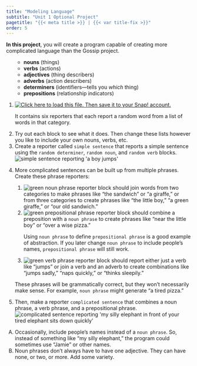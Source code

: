 ```yaml
---
title: "Modeling Language"
subtitle: "Unit 1 Optional Project"
pagetitle: "{{< meta title >}} | {{< var title-fix >}}"
order: 5
---
```


::: learn
<p><strong>In this project</strong>, you will create a program capable of creating more complicated language than the Gossip project.</p>
:::

::: {#first .forYouToDo}
<ol>

::: sidenote
<ul>

<li><strong>nouns</strong> (things)</li>

<li><strong>verbs</strong> (actions)</li>

<li><strong>adjectives</strong> (thing describers)</li>

<li><strong>adverbs</strong> (action describers)</li>

<li><strong>determiners</strong> (identifiers---tells you <em>which</em> thing)</li>

<li><strong>prepositions</strong> (relationship indicators)</li>

</ul>
:::

<li>

<a href="/prog/1-introduction/U1-ModelingLanguage.xml" class="run"><img src="/img/icons/load-save.png" title="Click here to load this file. Then save it to your Snap! account." alt="Click here to load this file. Then save it to your Snap! account." class="inline"/></a>

<p>It contains six reporters that each report a random word from a list of words in that category.</p>

</li>

<li>Try out each block to see what it does. Then change these lists however you like to include your own nouns, verbs, etc.</li>

<li>Create a reporter called `simple sentence` that reports a simple sentence using the `random determiner`, `random noun`, and `random verb` blocks. <img src="/img/1-introduction/simple-sentence-reporting.png" title="simple sentence reporting &apos;a boy jumps&apos;" alt="simple sentence reporting &apos;a boy jumps&apos;" class="ms-4"/></li>

<li>

More complicated sentences can be built up from multiple phrases. Create these phrase reporters:

<ol>

<li><img src="/img/3-lists/noun_phrase.png" title="green noun phrase reporter block" alt="green noun phrase reporter block" border="0"/> should join words from two categories to make phrases like "the sandwich" or "a giraffe," or from three categories to create phrases like "the little boy," "a green giraffe," or "our old sandwich."</li>

<li><img src="/img/3-lists/prep_phrase.png" title="green prepositional phrase reporter block" alt="green prepositional phrase reporter block" border="0"/> should combine a preposition with a `noun phrase` to create phrases like "near the little boy" or "over a wise pizza."</li>

::: takeNote
Using `noun phrase` to define `prepositional phrase` is a good example of abstraction. If you later change `noun phrase` to include people's names, `prepositional phrase` will still work.
:::

<li><img src="/img/3-lists/verb_phrase.png" title="green verb phrase reporter block" alt="green verb phrase reporter block" border="0"/> should report either just a verb like "jumps" or join a verb and an adverb to create combinations like "jumps sadly," "naps quickly," or "thinks sleepily."</li>

</ol>

</li>

::: endnote
These phrases will be grammatically correct, but they won't necessarily make sense. For example, `noun phrase` might generate "a tired pizza."
:::

<li>Then, make a reporter `complicated sentence` that combines a noun phrase, a verb phrase, and a prepositional phrase. <img src="/img/1-introduction/complicated-sentence-reporting.png" title="complicated sentence reporting &apos;my silly elephant in front of your tired elephant sits down quickly&apos;" alt="complicated sentence reporting &apos;my silly elephant in front of your tired elephant sits down quickly&apos;" class="ms-4"/></li>

</ol>
:::

```{=html}
<!--      <div class="todo">
See also: <a href="/3-lists/investigations/longest-word.html">Longest Word</a> and <a href="/3-lists/investigations/exaggerate.html">Exaggerate </a>
<ul>
<li>Any reason not to tack these on to the TIF for this page? --MF</li>
<li>Yeah, they don't really fit the topic, and TIF is pretty substantial already. --bh</li>
</ul>
</div>  -->
```
::: takeItFurther
<ol type="A">

<li>Occasionally, include people's names instead of a `noun phrase`. So, instead of something like "my silly elephant," the program could sometimes use "Jamie" or other names.</li>

<li>Noun phrases don't always have to have one adjective. They can have none, or two, or more. Add some variety.</li>

</ol>
:::

</body>

</html>
